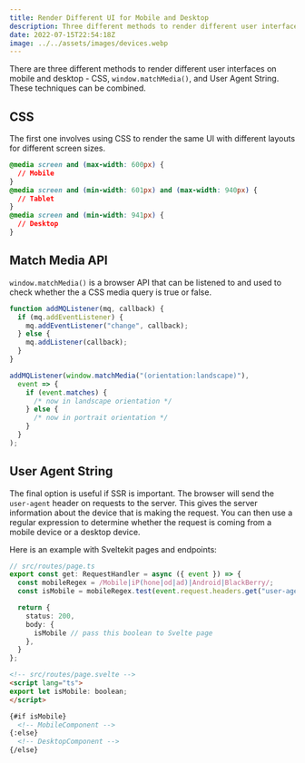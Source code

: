 ---
title: Render Different UI for Mobile and Desktop
description: Three different methods to render different user interfaces on mobile and desktop
date: 2022-07-15T22:54:18Z
image: ../../assets/images/devices.webp
---

There are three different methods to render different user interfaces on mobile and desktop - CSS, `window.matchMedia()`, and User Agent String. These techniques can be combined.

## CSS

The first one involves using CSS to render the same UI with different layouts for different screen sizes.

```css
@media screen and (max-width: 600px) {
  // Mobile
}
@media screen and (min-width: 601px) and (max-width: 940px) {
  // Tablet
}
@media screen and (min-width: 941px) {
  // Desktop
}
```

## Match Media API

`window.matchMedia()` is a browser API that can be listened to and used to check whether the a CSS media query is true or false.

```javascript
function addMQListener(mq, callback) {
  if (mq.addEventListener) {
    mq.addEventListener("change", callback);
  } else {
    mq.addListener(callback);
  }
}

addMQListener(window.matchMedia("(orientation:landscape)"),
  event => {
    if (event.matches) {
      /* now in landscape orientation */
    } else {
      /* now in portrait orientation */
    }
  }
);
```

## User Agent String

The final option is useful if SSR is important. The browser will send the `user-agent` header on requests to the server. This gives the server information about the device that is making the request. You can then use a regular expression to determine whether the request is coming from a mobile device or a desktop device.

Here is an example with Sveltekit pages and endpoints:

```typescript
// src/routes/page.ts
export const get: RequestHandler = async ({ event }) => {
  const mobileRegex = /Mobile|iP(hone|od|ad)|Android|BlackBerry/;
  const isMobile = mobileRegex.test(event.request.headers.get("user-agent") || "");

  return {
    status: 200,
    body: {
      isMobile // pass this boolean to Svelte page
    },
  }
};
```

```html
<!-- src/routes/page.svelte -->
<script lang="ts">
export let isMobile: boolean;
</script>

{#if isMobile}
  <!-- MobileComponent -->
{:else}
  <!-- DesktopComponent -->
{/else}
```